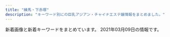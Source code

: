 ```yaml
---
title: "練馬・下赤塚"
description: "キーワード別にの巨乳アジアン・チャイナエステ嬢情報をまとめました。"
---
```


新着画像と新着キーワードをまとめています。
2021年03月09日の情報です。

<DmmAffiliateIns />
<KeywordTable
  shops={
    [
    {
        "name": "\u30ad\u30e9\u30ad\u30e9",
        "url": "http://binrou.net/",
        "station": "\u7df4\u99ac\u99c5\u897f\u53e3",
        "img_links": [
            "http://binrou.net/img/s118.jpg",
            "http://binrou.net/img/sta116.jpg",
            "http://binrou.net/img/st112.jpg",
            "http://binrou.net/i/img/sta118.jpg",
            "http://binrou.net/img/sta109.jpg",
            "http://binrou.net/img/sta115.jpg",
            "http://binrou.net/i/img/r3.jpg",
            "http://binrou.net/i/img/sta97.jpg",
            "http://binrou.net/img/st111.jpg",
            "http://binrou.net/i/img/r1.jpg",
            "http://binrou.net/i/img/sta92.jpg",
            "http://binrou.net/img/pickup20.jpg",
            "http://binrou.net/i/img/sta108.jpg",
            "http://binrou.net/img/st116.jpg",
            "http://binrou.net/img/sta111.jpg",
            "http://binrou.net/img/st115.jpg",
            "http://binrou.net/i/img/sta94.jpg",
            "http://binrou.net/i/img/r4.jpg",
            "http://binrou.net/img/mo.png",
            "http://binrou.net/i/img/sta116.jpg",
            "http://binrou.net/img/sta117.jpg",
            "http://binrou.net/img/st108.jpg",
            "http://binrou.net/img/botton.jpg",
            "http://binrou.net/img/fla.jpg",
            "http://binrou.net/img/acc.jpg",
            "http://binrou.net/i/img/sta98.jpg",
            "http://binrou.net/img/s117.jpg",
            "http://binrou.net/img/st114.jpg",
            "http://binrou.net/i/img/sta111.jpg",
            "http://binrou.net/i/img/sta109.jpg",
            "http://binrou.net/i/img/sta80.jpg",
            "http://binrou.net/img/s108.jpg",
            "http://binrou.net/img/st117.jpg",
            "http://binrou.net/img/st109.jpg",
            "http://binrou.net/i/img/sta114.jpg",
            "http://binrou.net/i/img/sta104.jpg",
            "http://binrou.net/img/st118.jpg",
            "http://binrou.net/i/img/st115.jpg",
            "http://binrou.net/i/img/st111.jpg",
            "http://binrou.net/i/img/sta105.jpg",
            "http://binrou.net/i/img/sta112.jpg",
            "http://binrou.net/i/img/sta89.jpg",
            "http://binrou.net/img/sta108.jpg",
            "http://binrou.net/img/s115.jpg",
            "http://binrou.net/img/sta112.jpg",
            "http://binrou.net/i/img/sta117.jpg",
            "http://binrou.net/i/img/sta115.jpg",
            "http://binrou.net/i/img/acc.jpg",
            "http://binrou.net/i/img/sta88.jpg",
            "http://binrou.net/img/s114.jpg",
            "http://binrou.net/img/s111.jpg",
            "http://binrou.net/i/img/r2.jpg",
            "http://binrou.net/img/s112.jpg",
            "http://binrou.net/img/sta114.jpg",
            "http://binrou.net/img/sta118.jpg",
            "http://binrou.net/img/s116.jpg",
            "http://binrou.net/i/img/sta100.jpg"
        ],
        "keywords": {
            "F": 2,
            "E": 6,
            "86": 3,
            "89": 2,
            "88": 1,
            "D": 1,
            "87": 4,
            "C": 17
        }
    },
    {
        "station": "\u3068\u304d\u308f\u53f0\u99c5\u5357\u53e3",
        "url": "http://www.hi-msg.com/dansin/",
        "img_links": [
            "http://www.hi-msg.com/dansin/images/top.jpg",
            "http://www.hi-msg.com/dansin/images/p-5-1.jpg",
            "http://www.hi-msg.com/dansin/images/s_news.jpg",
            "http://www.hi-msg.com/dansin/images/p-1.jpg",
            "http://www.hi-msg.com/dansin/images/s_face.jpg",
            "http://www.hi-msg.com/dansin/images/p-6.jpg",
            "http://www.hi-msg.com/dansin/images/p-4-1.jpg",
            "http://www.hi-msg.com/dansin/images/p-5.jpg",
            "http://www.hi-msg.com/dansin/images/p-8.jpg",
            "http://www.hi-msg.com/dansin/images/1.jpg",
            "http://www.hi-msg.com/dansin/images/top1.jpg",
            "http://www.hi-msg.com/dansin/images/s_info.jpg",
            "http://www.hi-msg.com/dansin/images/p-6-1.jpg",
            "http://www.hi-msg.com/dansin/images/s_pick.jpg",
            "http://www.hi-msg.com/dansin/images/p-4.jpg",
            "http://www.hi-msg.com/dansin/images/p-7.jpg",
            "http://www.hi-msg.com/dansin/images/p-2-1.jpg",
            "http://www.hi-msg.com/dansin/images/mobile.jpg",
            "http://www.hi-msg.com/dansin/images/end1.jpg",
            "http://www.hi-msg.com/dansin/images/nav.jpg",
            "http://www.hi-msg.com/dansin/images/p-1-1.jpg",
            "http://www.hi-msg.com/dansin/images/p-2.jpg"
        ],
        "keywords": {},
        "name": "\u6696\u5fc3"
    },
    {
        "keywords": {
            "C": 16,
            "89": 1,
            "E": 5,
            "D": 2,
            "88": 3,
            "87": 5,
            "F": 2
        },
        "url": "http://midori-massage.work/",
        "img_links": [
            "http://midori-massage.work/img/ss57.jpg",
            "http://midori-massage.work/img/fla-1.jpg",
            "http://midori-massage.work/img/ss23.jpg",
            "http://midori-massage.work/img/ss4.jpg",
            "http://midori-massage.work/img/ss39.jpg",
            "http://midori-massage.work/img/ss37.jpg",
            "http://midori-massage.work/img/ss51.jpg",
            "http://midori-massage.work/img/ss1.jpg",
            "http://midori-massage.work/img/st52.jpg",
            "http://midori-massage.work/img/ss36.jpg",
            "http://midori-massage.work/img/ss5.jpg",
            "http://midori-massage.work/img/ss46.jpg",
            "http://midori-massage.work/img/ss43.jpg",
            "http://midori-massage.work/img/ss16.jpg",
            "http://midori-massage.work/img/ss2.jpg",
            "http://midori-massage.work/img/ss7.jpg",
            "http://midori-massage.work/img/ss9.jpg",
            "http://midori-massage.work/img/ss19.jpg",
            "http://midori-massage.work/img/st56.jpg",
            "http://midori-massage.work/img/ss47.jpg",
            "http://midori-massage.work/img/ss35.jpg",
            "http://midori-massage.work/img/ss21.jpg",
            "http://midori-massage.work/img/ss14.jpg",
            "http://midori-massage.work/img/ss20.jpg",
            "http://midori-massage.work/img/ss41.jpg",
            "http://midori-massage.work/img/st056.jpg",
            "http://midori-massage.work/img/st49.jpg",
            "http://midori-massage.work/img/ss25.jpg",
            "http://midori-massage.work/img/ss26.jpg",
            "http://midori-massage.work/img/st55.jpg",
            "http://midori-massage.work/img/ss13.jpg",
            "http://midori-massage.work/img/a2.jpg",
            "http://midori-massage.work/img/st47.jpg",
            "http://midori-massage.work/img/s52.png",
            "http://midori-massage.work/img/s56.png",
            "http://midori-massage.work/img/st57.jpg",
            "http://midori-massage.work/img/ss42.jpg",
            "http://midori-massage.work/img/st50.jpg",
            "http://midori-massage.work/img/ss32.jpg",
            "http://midori-massage.work/img/s53.png",
            "http://midori-massage.work/img/ss8.jpg",
            "http://midori-massage.work/img/ss22.jpg",
            "http://midori-massage.work/img/s50.png",
            "http://midori-massage.work/img/ss12.jpg",
            "http://midori-massage.work/img/ss53.jpg",
            "http://midori-massage.work/img/s49.png",
            "http://midori-massage.work/img/ss38.jpg",
            "http://midori-massage.work/img/ss18.jpg",
            "http://midori-massage.work/img/ss55.jpg",
            "http://midori-massage.work/img/ss50.jpg",
            "http://midori-massage.work/img/ss10.jpg",
            "http://midori-massage.work/img/ss29.jpg",
            "http://midori-massage.work/img/s57.png",
            "http://midori-massage.work/img/ss3.jpg",
            "http://midori-massage.work/img/a3.jpg",
            "http://midori-massage.work/img/st54.jpg",
            "http://midori-massage.work/img/ss31.jpg",
            "http://midori-massage.work/img/fla-2.jpg",
            "http://midori-massage.work/img/a1.jpg",
            "http://midori-massage.work/img/ss44.jpg",
            "http://midori-massage.work/img/ss49.jpg",
            "http://midori-massage.work/img/ss17.jpg",
            "http://midori-massage.work/img/ss15.jpg",
            "http://midori-massage.work/img/s54.png",
            "http://midori-massage.work/img/botton.jpg",
            "http://midori-massage.work/img/ss24.jpg",
            "http://midori-massage.work/img/ss28.jpg",
            "http://midori-massage.work/img/ss52.jpg",
            "http://midori-massage.work/img/mo.png",
            "http://midori-massage.work/img/ss45.jpg",
            "http://midori-massage.work/img/ss6.jpg",
            "http://midori-massage.work/img/ss48.jpg",
            "http://midori-massage.work/img/ss30.jpg",
            "http://midori-massage.work/img/ss34.jpg",
            "http://midori-massage.work/img/ss54.jpg",
            "http://midori-massage.work/img/ss33.jpg",
            "http://midori-massage.work/img/ss40.jpg",
            "http://midori-massage.work/img/s47.png",
            "http://midori-massage.work/img/ss56.jpg",
            "http://midori-massage.work/img/s55.png",
            "http://midori-massage.work/img/st53.jpg"
        ],
        "station": "\u8981\u753a\u99c55\u756a\u51fa\u53e3",
        "name": "\u7dd1"
    },
    {
        "station": "\u5927\u6cc9\u5b66\u5712\u99c5",
        "url": "http://lachesis.este88.com/",
        "name": "\u30e9\u30b1\u30b7\u30b9\u5927\u6cc9\u5b66\u5712",
        "img_links": [
            "http://lachesis.este88.com/gals/tumugi2.jpg",
            "http://lachesis.este88.com/gals/aoi1.jpg",
            "http://lachesis.este88.com/gals/miku1.jpg",
            "https://lachesis.este88.com/gals/rinnka1.jpg",
            "http://lachesis.este88.com/gals/sayaka2.jpg",
            "https://lachesis.este88.com/gals/mao1.jpg",
            "https://lachesis.este88.com/gals/minami1.jpg",
            "http://lachesis.este88.com/gals/minami2.jpg",
            "http://lachesis.este88.com/gals/rinnka4.jpg",
            "http://lachesis.este88.com/gals/mao1.jpg",
            "http://lachesis.este88.com/gals/narumi1.jpg",
            "http://lachesis.este88.com/gals/narumi2.jpg",
            "https://lachesis.este88.com/images/bg_header.jpg",
            "http://lachesis.este88.com/gals/aoi2.jpg",
            "http://lachesis.este88.com/images/info5.jpg",
            "http://lachesis.este88.com/gals/rinnka1.jpg",
            "https://lachesis.este88.com/gals/sayaka1.jpg",
            "http://lachesis.este88.com/gals/sayaka1.jpg",
            "https://lachesis.este88.com/gals/aoi1.jpg",
            "https://lachesis.este88.com/images/sysh3bar.png",
            "http://lachesis.este88.com/gals/itika1.jpg",
            "http://lachesis.este88.com/gals/minami1.jpg",
            "http://lachesis.este88.com/gals/itika2.jpg",
            "http://momipara.jp/img/link/momi234.jpg",
            "http://lachesis.este88.com/gals/mao2.jpg",
            "http://lachesis.este88.com/images/sysh3bar.png",
            "https://lachesis.este88.com/gals/itika1.jpg",
            "https://lachesis.este88.com/gals/tumugi1.jpg",
            "https://lachesis.este88.com/gals/miku1.jpg",
            "http://lachesis.este88.com/gals/itika3.jpg",
            "http://lachesis.este88.com/gals/miku3.jpg",
            "https://lachesis.este88.com/images/bg_header3.jpg",
            "http://lachesis.este88.com/gals/maria1.jpg",
            "http://lachesis.este88.com/images/bg_header3.jpg",
            "http://lachesis.este88.com/gals/tumugi3.jpg",
            "http://lachesis.este88.com/gals/miku2.jpg",
            "http://lachesis.este88.com/gals/narumi4.jpg",
            "http://lachesis.este88.com/gals/sayaka3.jpg",
            "http://lachesis.este88.com/images/line.jpg",
            "https://lachesis.este88.com/gals/narumi1.jpg",
            "https://lachesis.este88.com/images/line.jpg",
            "http://lachesis.este88.com/gals/rinnka3.jpg",
            "http://lachesis.este88.com/gals/aoi3.jpg",
            "http://lachesis.este88.com/gals/miho2.jpg",
            "http://lachesis.este88.com/gals/miho3.jpg",
            "https://lachesis.este88.com/images/info5.jpg",
            "https://lachesis.este88.com/gals/miho1.jpg",
            "http://lachesis.este88.com/images/bg_header.jpg",
            "http://lachesis.este88.com/gals/tumugi1.jpg",
            "http://lachesis.este88.com/gals/narumi3.jpg",
            "https://lachesis.este88.com/gals/maria1.jpg",
            "http://lachesis.este88.com/gals/rinnka2.jpg",
            "http://lachesis.este88.com/gals/miho1.jpg"
        ],
        "keywords": {
            "95": 1,
            "84": 1,
            "83": 2,
            "87": 1,
            "80": 1,
            "C": 4,
            "G": 1,
            "D": 3,
            "93": 1,
            "88": 1,
            "F": 3,
            "91": 2,
            "86": 1
        }
    },
    {
        "name": "\u7652\u3057\u306e\u90e8\u5c4b",
        "url": "http://www.seoul.esjp.info/",
        "station": "\u7df4\u99ac\u99c5\u897f\u53e3",
        "keywords": {
            "86": 3,
            "D": 4,
            "87": 1
        },
        "img_links": [
            "http://www.seoul.esjp.info/img/nav-001.png",
            "http://www.seoul.esjp.info/img/nav-005.png",
            "http://www.seoul.esjp.info/img/change-006.png",
            "http://www.seoul.esjp.info/img/nav-004.png",
            "http://www.seoul.esjp.info/img/nav-006.png",
            "http://www.seoul.esjp.info/files/007.jpg",
            "http://www.seoul.esjp.info/img/change-002.png",
            "http://www.seoul.esjp.info/files/003.jpg",
            "http://www.seoul.esjp.info/files/005.jpg",
            "http://www.seoul.esjp.info/files/011.jpg",
            "http://www.seoul.esjp.info/img/nav-002.png",
            "http://www.seoul.esjp.info/files/006.jpg",
            "http://www.seoul.esjp.info/files/008.jpg",
            "http://www.seoul.esjp.info/files/010.jpg",
            "http://www.seoul.esjp.info/files/015.jpg",
            "http://www.seoul.esjp.info/img/main-top03.png",
            "http://www.seoul.esjp.info/img/main-top01.png",
            "http://www.seoul.esjp.info/img/change-004.png",
            "http://www.seoul.esjp.info/img/nav-003.png",
            "http://www.seoul.esjp.info/files/013.jpg",
            "http://www.seoul.esjp.info/img/head.png",
            "http://www.seoul.esjp.info/files/012.jpg",
            "http://www.seoul.esjp.info/img/foot.png",
            "http://www.seoul.esjp.info/img/change-005.png",
            "http://www.seoul.esjp.info/files/004.jpg",
            "http://www.seoul.esjp.info/files/001.jpg",
            "http://www.seoul.esjp.info/img/recuit.png",
            "http://www.seoul.esjp.info/img/change-001.png",
            "http://www.seoul.esjp.info/img/change-003.png"
        ]
    },
    {
        "name": "AROMA PLAZA \u30a2\u30ed\u30de\u30d7\u30e9\u30b6",
        "img_links": [],
        "url": "http://aroma-p.info/",
        "station": "\u77f3\u795e\u4e95\u516c\u5712\u99c5\u5357\u53e3",
        "keywords": {}
    },
    {
        "url": "http://www.es-kou.link/",
        "name": "\u7d05\u6708",
        "img_links": [
            "http://www.es-kou.link/images/int1.png",
            "http://www.es-kou.link/images/head.jpg",
            "http://www.es-kou.link/images/interior_t.jpg",
            "http://www.es-kou.link/images/info.png",
            "http://www.es-kou.link/images/staff_t.jpg",
            "http://www.es-kou.link/images/news.jpg",
            "http://www.es-kou.link/img/mimi1.jpg",
            "http://www.es-kou.link/img/satomi1.jpg",
            "http://www.es-kou.link/images/sys2.jpg",
            "http://www.es-kou.link/images/mobile.jpg",
            "http://www.es-kou.link/images/b1.jpg",
            "http://www.es-kou.link/images/s1.png",
            "http://www.es-kou.link/images/sys3.png",
            "http://www.es-kou.link/images/3.jpg",
            "http://www.es-kou.link/images/sys1.jpg",
            "http://www.es-kou.link/images/int2.png",
            "http://www.es-kou.link/images/b2.jpg",
            "http://www.es-kou.link/images/1.jpg",
            "http://www.es-kou.link/images/2.jpg",
            "http://www.es-kou.link/img/nana1.jpg"
        ],
        "keywords": {},
        "station": "\u4e0b\u8d64\u585a\u99c5\u5317\u53e3"
    },
    {
        "name": "ROSE",
        "url": "http://www.nerima-rose.com/",
        "station": "\u7df4\u99ac\u99c5\u5357\u53e3",
        "keywords": {
            "C": 8
        },
        "img_links": [
            "http://www.nerima-rose.com/images/staff/17/2/kina.jpg",
            "http://www.nerima-rose.com/images/images/sys2018_06.jpg",
            "http://www.nerima-rose.com/images/aroma/r2.jpg",
            "http://www.nerima-rose.com/images/nav/nav-acc.jpg",
            "http://www.nerima-rose.com/images/staff/16/misaki2.jpg",
            "http://www.nerima-rose.com/images/nav/nav-rec.jpg",
            "http://www.nerima-rose.com/images/rosa-sys_09a.jpg",
            "http://www.nerima-rose.com/images/staff/16/kaori2.jpg",
            "http://www.nerima-rose.com/images/index-rosa_09.jpg",
            "http://www.nerima-rose.com/images/shop/h1.jpg",
            "http://www.nerima-rose.com/images/shop/4/s1.jpg",
            "http://www.nerima-rose.com/cgi-bin/topics/img/16-1.jpg",
            "http://www.nerima-rose.com/images/index-rosa_02.jpg",
            "http://www.nerima-rose.com/images/aroma/r3.jpg",
            "http://www.nerima-rose.com/images/shop/11.jpg",
            "http://www.nerima-rose.com/images/images/sys2018_03.jpg",
            "http://www.nerima-rose.com/images/staff/17/2/ena.jpg",
            "http://www.nerima-rose.com/images/aroma/r1.jpg",
            "http://www.nerima-rose.com/images/staff/17/2/nana.png",
            "http://www.nerima-rose.com/images/sys3.jpg",
            "http://www.nerima-rose.com/images/staff/16/aya2.jpg",
            "http://www.nerima-rose.com/images/staff/17/riri.jpg",
            "http://www.nerima-rose.com/images/shop/3/sh1.jpg",
            "http://www.nerima-rose.com/images/rosa-pindao_09.jpg",
            "http://www.nerima-rose.com/images/rosa-pindao_07.jpg",
            "http://www.nerima-rose.com/images/rosa-sys_04.jpg",
            "http://www.nerima-rose.com/images/index-rosa_04.jpg"
        ]
    },
    {
        "img_links": [
            "http://www.kawaii.mensest.com/images/mainImg_sub.jpg",
            "http://www.kawaii.mensest.com/images/btn2.png",
            "http://www.kawaii.mensest.com/common/images/photo03.jpg",
            "http://www.kawaii.mensest.com/images/end-info.png",
            "http://www.kawaii.mensest.com/common/images/photo02.jpg",
            "http://www.kawaii.mensest.com/images/icon_concept.png",
            "http://www.kawaii.mensest.com/images/icon_staff.png",
            "http://www.kawaii.mensest.com/files/012.jpg",
            "http://www.kawaii.mensest.com/files/011.jpg",
            "http://www.kawaii.mensest.com/images/icon_info.png",
            "http://www.kawaii.mensest.com/images/icon_top.png",
            "http://www.kawaii.mensest.com/images/icon_tel.png",
            "http://www.kawaii.mensest.com/files/010.jpg",
            "http://www.kawaii.mensest.com/files/009.jpg",
            "http://www.kawaii.mensest.com/common/images/photo01.jpg"
        ],
        "station": "\u7df4\u99ac\u99c5\u4e2d\u592e\u53e3",
        "url": "http://www.kawaii.mensest.com/",
        "keywords": {
            "87": 4,
            "D": 4
        },
        "name": "Kawaii\u604b\u4eba"
    },
    {
        "img_links": [
            "http://www.akai-hana.esjp.info/img/slider/1.jpg",
            "http://www.akai-hana.esjp.info/img/info/r6.jpg",
            "http://www.akai-hana.esjp.info/files/006.jpg",
            "http://www.akai-hana.esjp.info/files/003.jpg",
            "http://www.akai-hana.esjp.info/files/002.jpg",
            "http://www.akai-hana.esjp.info/img/ttl_news.png",
            "http://www.akai-hana.esjp.info/img/pixta_5458114_M.jpg",
            "http://www.akai-hana.esjp.info/img/info/r9.jpg",
            "http://www.akai-hana.esjp.info/files/005.jpg",
            "http://www.akai-hana.esjp.info/img/ttl_info.png",
            "http://www.akai-hana.esjp.info/files/001.jpg",
            "http://www.akai-hana.esjp.info/img/info.jpg",
            "http://www.akai-hana.esjp.info/img/slider/2.jpg",
            "http://www.akai-hana.esjp.info/img/imasia_7981159_M.jpg",
            "http://www.akai-hana.esjp.info/img/info/r3.jpg",
            "http://www.akai-hana.esjp.info/img/btn_blog.jpg",
            "http://www.akai-hana.esjp.info/img/pixta_5216568_M.jpg",
            "http://www.akai-hana.esjp.info/img/info/r1.jpg",
            "http://www.akai-hana.esjp.info/img/pickup.jpg",
            "http://www.akai-hana.esjp.info/img/info/r5.jpg",
            "http://www.akai-hana.esjp.info/img/info/r2.jpg",
            "http://www.akai-hana.esjp.info/img/info/r4.jpg",
            "http://www.akai-hana.esjp.info/img/goback.jpg",
            "http://www.akai-hana.esjp.info/img/btn_side_mobile.jpg",
            "http://www.akai-hana.esjp.info/img/info/r8.jpg",
            "http://www.akai-hana.esjp.info/img/tel.png",
            "http://www.akai-hana.esjp.info/files/007.jpg",
            "http://www.akai-hana.esjp.info/img/info/r7.jpg",
            "http://www.akai-hana.esjp.info/files/004.jpg"
        ],
        "station": "\u6210\u5897\u99c54\u756a\u51fa\u53e3",
        "keywords": {
            "D": 10,
            "C": 19,
            "87": 6,
            "82": 2,
            "85": 2,
            "88": 4
        },
        "name": "\u8d64\u3044\u82b1",
        "url": "http://www.akai-hana.esjp.info/"
    },
    {
        "url": "http://www.es-yas.click/",
        "img_links": [
            "http://www.es-yas.click/images/interior_t.jpg",
            "http://www.es-yas.click/images/1.jpg",
            "http://www.es-yas.click/images/newface.png",
            "http://www.es-yas.click/img/magi1.jpg",
            "http://www.es-yas.click/images/mobile.jpg",
            "http://www.es-yas.click/images/news.jpg",
            "http://www.es-yas.click/images/tel.jpg",
            "http://www.es-yas.click/images/int1.png",
            "http://www.es-yas.click/images/head.jpg",
            "http://www.es-yas.click/images/sys1.png",
            "http://www.es-yas.click/images/2.jpg",
            "http://www.es-yas.click/images/sys2.png",
            "http://www.es-yas.click/images/ac1.png",
            "http://www.es-yas.click/img/sayuri1.jpg",
            "http://www.es-yas.click/images/3.jpg",
            "http://www.es-yas.click/images/int2.png",
            "http://www.es-yas.click/images/s1.png",
            "http://www.es-yas.click/images/info.png",
            "http://www.es-yas.click/images/sirase.jpg",
            "http://www.es-yas.click/img/riri1.jpg",
            "http://www.es-yas.click/images/staff_t.jpg"
        ],
        "station": "\u4e2d\u6751\u6a4b\u99c5\u5357\u53e3",
        "keywords": {},
        "name": "\u30b9\u30a6\u30a3\u30fc\u30c8"
    },
    {
        "img_links": [
            "http://koukoku.xyz/garden/css/tel.png",
            "http://koukoku.xyz/garden/css/nav/nav02.png",
            "http://koukoku.xyz/garden/css/nav/nav05.png",
            "http://koukoku.xyz/garden/css/right.jpg",
            "http://koukoku.xyz/garden/css/staff/staff002.jpg",
            "http://koukoku.xyz/garden/css/staff/staff003.jpg",
            "http://koukoku.xyz/garden/css/staff/staff05.jpg",
            "http://koukoku.xyz/garden/css/nav/nav03.png",
            "http://koukoku.xyz/garden/css/staff/staff05-b.jpg",
            "http://koukoku.xyz/garden/css/staff0002.jpg",
            "http://koukoku.xyz/garden/css/staff/staff004.jpg",
            "http://koukoku.xyz/garden/css/nav/nav04.png",
            "http://koukoku.xyz/garden/css/nav/nav06.png",
            "http://koukoku.xyz/garden/css/staff001.jpg",
            "http://koukoku.xyz/garden/css/top04.jpg",
            "http://koukoku.xyz/garden/css/staff06.jpg",
            "http://koukoku.xyz/garden/css/staff/staff001.jpg",
            "http://koukoku.xyz/garden/css/left.jpg",
            "http://koukoku.xyz/garden/css/staff/staff06.jpg",
            "http://koukoku.xyz/garden/css/nav/nav01.png",
            "http://koukoku.xyz/garden/css/top01.jpg",
            "http://koukoku.xyz/garden/css/staff05.jpg"
        ],
        "url": "http://koukoku.xyz/garden/",
        "name": "\u591c\u306e\u30ac\u30fc\u30c7\u30f3",
        "station": "\u7df4\u99ac\u99c5",
        "keywords": {
            "F": 1,
            "C": 1,
            "D": 3,
            "89": 2,
            "87": 1,
            "92": 2,
            "E": 1,
            "85": 1
        }
    },
    {
        "keywords": {
            "C": 7
        },
        "img_links": [
            "http://himawari.est-u.com/images/therpist.jpg",
            "http://himawari.est-u.com/images/down.jpg",
            "http://himawari.est-u.com/staff/izumi.jpg",
            "http://himawari.est-u.com/images/index_04.jpg",
            "http://himawari.est-u.com/images/index_02.jpg",
            "http://himawari.est-u.com/images/a1.jpg",
            "http://himawari.est-u.com/images/index_08.jpg",
            "http://himawari.est-u.com/images/a2.jpg",
            "http://himawari.est-u.com/staff/eri.jpg",
            "http://himawari.est-u.com/staff/miyuki.jpg",
            "http://himawari.est-u.com/staff/yuki.jpg",
            "http://himawari.est-u.com/staff/asuka.jpg",
            "http://himawari.est-u.com/staff/umi.jpg",
            "http://himawari.est-u.com/staff/sakura.jpg",
            "http://himawari.est-u.com/staff/nami.jpg",
            "http://himawari.est-u.com/images/index2_08.jpg",
            "http://himawari.est-u.com/images/index_10.jpg"
        ],
        "name": "\u3072\u307e\u308f\u308a",
        "station": "\u7df4\u99ac\u99c5\u5357\u53e3",
        "url": "http://himawari.est-u.com/"
    },
    {
        "img_links": [
            "http://mannmaru.xyz/uploads/201028/1-20102Q24S0942.jpg",
            "http://mannmaru.xyz/uploads/210222/1-210222095423251.jpg",
            "http://mannmaru.xyz/uploads/201020/1-2010200T649248.jpg",
            "http://mannmaru.xyz/uploads/201106/1-201106163420503.jpg",
            "http://mannmaru.xyz/style/images/top.png",
            "http://mannmaru.xyz/uploads/201112/1-2011120U259211.jpg",
            "http://mannmaru.xyz/uploads/210105/1-210105124S0643.jpg",
            "http://mannmaru.xyz/uploads/210118/1-21011P9140L03.jpg",
            "http://mannmaru.xyz/uploads/201130/1-20113009352G24.jpg",
            "http://mannmaru.xyz/uploads/201010/1-2010101A4532c.jpg",
            "http://mannmaru.xyz/style/images/staff_line.png",
            "http://mannmaru.xyz/uploads/201028/1-20102Q24R2Y7.jpg",
            "http://mannmaru.xyz/uploads/210201/1-21020110453K96.jpg",
            "http://mannmaru.xyz/style/images/girl-z1.jpg",
            "http://mannmaru.xyz/uploads/201020/1-2010200TF4347.jpg",
            "http://mannmaru.xyz/uploads/210118/1-21011P913545J.jpg",
            "http://mannmaru.xyz/uploads/210201/1-210201104555H2.jpg",
            "http://mannmaru.xyz/uploads/210201/1-21020110402L62.jpg",
            "http://mannmaru.xyz/uploads/201026/1-201026095440P8.jpg",
            "http://mannmaru.xyz/uploads/210201/1-210201104603c3.jpg",
            "http://mannmaru.xyz/uploads/210105/1-210105124QM16.jpg",
            "http://mannmaru.xyz/uploads/201214/1-201214140544N0.jpg",
            "http://mannmaru.xyz/uploads/210105/1-210105124T2148.jpg",
            "http://mannmaru.xyz/style/images/room3.jpg",
            "http://mannmaru.xyz/uploads/210301/1-2103010Z550512.jpg",
            "http://mannmaru.xyz/uploads/210305/1-21030515102c51.jpg",
            "http://mannmaru.xyz/style/images/room4.jpg",
            "http://mannmaru.xyz/uploads/210201/1-210201103ZbG.jpg",
            "http://mannmaru.xyz/uploads/201106/1-2011061633492c.jpg",
            "http://mannmaru.xyz/style/images/girl-z2.jpg",
            "http://mannmaru.xyz/uploads/201020/1-2010200TG3423.jpg",
            "http://mannmaru.xyz/style/images/dt.jpg",
            "http://mannmaru.xyz/style/images/mobile.jpg",
            "http://mannmaru.xyz/uploads/210305/1-210305151041V7.jpg",
            "http://mannmaru.xyz/uploads/201214/1-2012141405532C.jpg",
            "http://mannmaru.xyz/uploads/210305/1-2103051510534G.jpg",
            "http://mannmaru.xyz/uploads/201106/1-201106163411121.jpg",
            "http://mannmaru.xyz/uploads/200912/1-200912152551K9.jpg",
            "http://mannmaru.xyz/uploads/210222/1-2102220954134V.jpg",
            "http://mannmaru.xyz/uploads/210201/1-2102011039521I.jpg",
            "http://mannmaru.xyz/uploads/210301/1-2103010Z614408.jpg",
            "http://mannmaru.xyz/uploads/201130/1-20113009354V96.jpg",
            "http://mannmaru.xyz/uploads/201112/1-2011120U33N31.jpg",
            "http://mannmaru.xyz/uploads/201028/1-20102Q24PXb.jpg",
            "http://mannmaru.xyz/uploads/201214/1-201214140532633.jpg",
            "http://mannmaru.xyz/style/images/room1.jpg",
            "http://mannmaru.xyz/uploads/201112/1-2011120U32Q21.jpg",
            "http://mannmaru.xyz/uploads/210222/1-210222095309317.jpg",
            "http://mannmaru.xyz/uploads/201212/1-201212152243942.jpg",
            "http://mannmaru.xyz/style/images/end.jpg",
            "http://mannmaru.xyz/uploads/210222/1-21022209535E28.jpg",
            "http://mannmaru.xyz/uploads/210118/1-21011P91210456.jpg",
            "http://mannmaru.xyz/uploads/210222/1-210222095259219.jpg",
            "http://mannmaru.xyz/plus/images/room5.jpg",
            "http://mannmaru.xyz/style/images/bj3.png",
            "http://mannmaru.xyz/uploads/201226/1-20122616061Aa.jpg",
            "http://mannmaru.xyz/style/images/room2.jpg",
            "http://mannmaru.xyz/uploads/201130/1-20113009355I62.jpg",
            "http://mannmaru.xyz/uploads/210115/1-2101151H414522.jpg",
            "http://mannmaru.xyz/uploads/210222/1-21022209531W45.jpg",
            "http://mannmaru.xyz/uploads/210301/1-2103010Z62C22.jpg"
        ],
        "station": "\u6210\u5897\u99c5\u5317\u53e3",
        "keywords": {
            "86": 17,
            "88": 1,
            "C": 26,
            "89": 1,
            "94": 1,
            "G": 1,
            "D": 17,
            "E": 2
        },
        "url": "http://mannmaru.xyz/",
        "name": "\u5348\u5f8c\u306e\u591c"
    },
    {
        "name": "\u61a9",
        "img_links": [
            "http://c-ikoi.work/img/misaki1.jpg",
            "http://c-ikoi.work/images/1.jpg",
            "http://c-ikoi.work/images/head.jpg",
            "http://c-ikoi.work/images/tel.jpg",
            "http://c-ikoi.work/img/yuna1.jpg",
            "http://c-ikoi.work/img/momo1.jpg",
            "http://c-ikoi.work/images/sys3.png",
            "http://c-ikoi.work/images/staff_t.jpg",
            "http://c-ikoi.work/images/mobile.jpg",
            "http://c-ikoi.work/images/news.jpg",
            "http://c-ikoi.work/images/sys1.jpg",
            "http://c-ikoi.work/images/rec1.png",
            "http://c-ikoi.work/images/interior_t.jpg",
            "http://c-ikoi.work/images/concept.jpg",
            "http://c-ikoi.work/img/riri1.jpg",
            "http://c-ikoi.work/images/4.jpg",
            "http://c-ikoi.work/images/int3.png",
            "http://c-ikoi.work/images/sys2.jpg",
            "http://c-ikoi.work/images/2.jpg",
            "http://c-ikoi.work/images/int2.png",
            "http://c-ikoi.work/images/3.jpg",
            "http://c-ikoi.work/images/int1.png",
            "http://c-ikoi.work/images/rec2.png",
            "http://c-ikoi.work/images/line.png"
        ],
        "station": "\u5927\u5c71\u99c5\u5357\u53e3",
        "keywords": {},
        "url": "http://c-ikoi.work/"
    },
    {
        "img_links": [
            "http://www.relaxes.info/up/uploads/20201028211704mm.jpg",
            "http://www.relaxes.info/images/rec.png",
            "http://www.relaxes.info/images/s1.png",
            "http://www.relaxes.info/images/t1.png",
            "http://www.relaxes.info/images/price.jpg",
            "http://www.relaxes.info/images/ttl_price.png",
            "http://www.relaxes.info/images/header_bg.png",
            "http://www.relaxes.info/images/ttl_qj.png",
            "http://www.relaxes.info/images/info.jpg",
            "http://www.relaxes.info/up/uploads/2017071800271212.jpg",
            "http://www.relaxes.info/up/uploads/20180315212810me.jpg",
            "http://www.relaxes.info/images/ttl_staff.png",
            "http://www.relaxes.info/images/t2.png"
        ],
        "keywords": {},
        "url": "http://www.relaxes.info/",
        "station": "\u4e0a\u677f\u6a4b\u99c5\u5317\u53e3",
        "name": "\u8776"
    },
    {
        "url": "http://tenpo2.iest.info/",
        "station": "\u4e0a\u677f\u6a4b\u99c5\u5317\u53e3",
        "keywords": {},
        "img_links": [],
        "name": "\u6e29"
    },
    {
        "url": "http://c-sakura.work/",
        "name": "\u9577\u4e45*\u3061\u3087\u3046\u304d\u3085\u3046",
        "station": "\u4e0b\u8d64\u585a\u99c5\u5317\u53e3",
        "img_links": [
            "http://c-sakura.work/images/3.jpg",
            "http://c-sakura.work/images/mobile.jpg",
            "http://c-sakura.work/images/tel.jpg",
            "http://c-sakura.work/images/1.jpg",
            "http://c-sakura.work/images/sisu.png",
            "http://c-sakura.work/images/head.jpg",
            "http://c-sakura.work/images/interior_t.jpg",
            "http://c-sakura.work/img/yuri1.jpg",
            "http://c-sakura.work/images/2.jpg",
            "http://c-sakura.work/img/ami1.jpg",
            "http://c-sakura.work/img/yuyu1.jpg",
            "http://c-sakura.work/images/news.png",
            "http://c-sakura.work/images/int1.png",
            "http://c-sakura.work/images/int2.png",
            "http://c-sakura.work/images/info.png",
            "http://c-sakura.work/images/sys1.png",
            "http://c-sakura.work/images/staff_t.jpg"
        ],
        "keywords": {}
    },
    {
        "url": "http://nymphe-est.biz/",
        "keywords": {
            "E": 1,
            "D": 2
        },
        "station": "\u6771\u6b66\u7df4\u99ac\u99c5\u5317\u53e3",
        "img_links": [
            "http://nymphe-est.biz/images/no.png",
            "http://nymphe-est.biz/images/accl.jpg",
            "http://nymphe-est.biz/images/top.png",
            "http://nymphe-est.biz/images/tit2.jpg",
            "http://nymphe-est.biz/images/m3.png",
            "http://nymphe-est.biz/images/m2.png",
            "http://nymphe-est.biz/images/spt.png",
            "http://nymphe-est.biz/images/bur.jpg",
            "http://nymphe-est.biz/images/cg03.jpg",
            "http://nymphe-est.biz/images/m1.png",
            "http://nymphe-est.biz/images/m6.png",
            "http://nymphe-est.biz/images/cg02.jpg",
            "http://nymphe-est.biz/images/m5.png",
            "http://nymphe-est.biz/images/fla.jpg",
            "http://nymphe-est.biz/images/cg01.jpg",
            "http://nymphe-est.biz/images/tit5.jpg",
            "http://nymphe-est.biz/images/bul.jpg",
            "http://nymphe-est.biz/images/tm.jpg",
            "http://nymphe-est.biz/images/stal.jpg",
            "http://nymphe-est.biz/images/tit4.jpg",
            "http://nymphe-est.biz/images/tit3.jpg",
            "http://nymphe-est.biz/images/m4.png",
            "http://nymphe-est.biz/images/stat.jpg",
            "http://nymphe-est.biz/images/tit6.jpg"
        ],
        "name": "\u59eb\u306e\u3086\u3073\u3055\u304d"
    },
    {
        "img_links": [
            "http://www.hanaest.net/images/header_bg.png",
            "http://www.hanaest.net/images/ttl_qj.png",
            "http://www.hanaest.net/up/uploads/20170621202142mimi.jpg",
            "http://www.hanaest.net/images/s2.jpg",
            "http://www.hanaest.net/images/r2.jpg",
            "http://www.hanaest.net/up/uploads/20171017081729nana.jpg",
            "http://www.hanaest.net/images/r1.jpg",
            "http://www.hanaest.net/up/uploads/20161009222712tomo.jpg",
            "http://www.hanaest.net/up/uploads/20171005214644212.jpg",
            "http://www.hanaest.net/images/ttl_price.png",
            "http://www.hanaest.net/up/uploads/20161128220158nao.jpg",
            "http://www.hanaest.net/images/ttl_staff.png",
            "http://www.hanaest.net/images/news.png",
            "http://www.hanaest.net/images/qj.png"
        ],
        "url": "http://www.hanaest.net/",
        "name": "\u83ef\uff5e\u306f\u306a\uff5e",
        "keywords": {},
        "station": "\u4e0b\u8d64\u585a\u99c5\u5317\u53e3"
    },
    {
        "url": "https://salasa.tokyo/",
        "station": "\u7df4\u99ac\u99c5\u897f\u53e3",
        "name": "\u3064\u307c\u307f",
        "keywords": {},
        "img_links": []
    },
    {
        "station": "\u7df4\u99ac\u99c5\u897f\u53e3",
        "keywords": {},
        "url": "http://sh-dafei.work/",
        "img_links": [
            "http://sh-dafei.work/uploads/180227/1-1P22G40S5448.jpg",
            "http://sh-dafei.work/uploads/171031/1-1G0311G344914.jpg",
            "http://sh-dafei.work/uploads/171031/1-1G0311G531445.jpg",
            "http://sh-dafei.work/uploads/190329/1-1Z329151011c7.jpg",
            "http://sh-dafei.work/uploads/181207/1-1Q20G40K63R.jpg",
            "http://sh-dafei.work/uploads/181206/1-1Q2061253211D.jpg",
            "http://sh-dafei.work/uploads/171031/1-1G0311G505933.jpg",
            "http://sh-dafei.work/templets/default/pc/picture/face.png",
            "http://sh-dafei.work/uploads/200117/1-20011G614144B.jpg",
            "http://sh-dafei.work/uploads/181206/1-1Q2061249563O.jpg",
            "http://sh-dafei.work/uploads/allimg/180612/1-1P612160305350.jpg",
            "http://sh-dafei.work/templets/default/pc/picture/staffs.png",
            "http://sh-dafei.work/uploads/181207/1-1Q20G35320X0.png",
            "http://sh-dafei.work/uploads/190130/1-1Z130162635508.jpg",
            "http://sh-dafei.work/uploads/210219/1-210219105500300.jpg",
            "http://sh-dafei.work/uploads/190301/1-1Z30116320A41.jpg",
            "http://sh-dafei.work/templets/default/pc/picture/s_staff.png",
            "http://sh-dafei.work/uploads/190809/1-1ZP9125I01S.jpg",
            "http://sh-dafei.work/uploads/190924/1-1Z924151334121.jpg",
            "http://sh-dafei.work/uploads/201002/1-201002144Z11V.jpg",
            "http://sh-dafei.work/uploads/181206/1-1Q2061250494E.jpg",
            "http://sh-dafei.work/uploads/180612/1-1P6121601061c.jpg",
            "http://sh-dafei.work/uploads/201113/1-20111314213cQ.jpg",
            "http://sh-dafei.work/templets/default/pc/picture/s_news.png",
            "http://sh-dafei.work/uploads/181214/1-1Q214154222511.jpg",
            "http://sh-dafei.work/uploads/200612/1-200612154534W8.jpg",
            "http://sh-dafei.work/templets/default/pc/picture/s_pick.png",
            "http://sh-dafei.work/uploads/181206/1-1Q206125154224.jpg",
            "http://sh-dafei.work/uploads/191115/1-191115132040J2.jpg",
            "http://sh-dafei.work/uploads/180612/1-1P612160029349.jpg",
            "http://sh-dafei.work/templets/default/pc/picture/end1.jpg",
            "http://sh-dafei.work/uploads/171031/1-1G0311G4095M.jpg",
            "http://sh-dafei.work/uploads/171031/1-1G0311G556445.jpg"
        ],
        "name": "\u5927\u5983"
    },
    {
        "img_links": [
            "http://www.e-rakuraku.info/images/nei_03.jpg",
            "http://www.e-rakuraku.info/images/top.jpg",
            "http://www.e-rakuraku.info/images/s2.png",
            "http://www.e-rakuraku.info/images/g5.jpg",
            "http://www.e-rakuraku.info/images/g1.jpg",
            "http://www.e-rakuraku.info/images/s1.png",
            "http://www.e-rakuraku.info/images/sr.png",
            "http://www.e-rakuraku.info/images/tite-staff.png",
            "http://www.e-rakuraku.info/images/g2.jpg",
            "http://www.e-rakuraku.info/images/g0.jpg",
            "http://www.e-rakuraku.info/images/mobile.png",
            "http://www.e-rakuraku.info/images/tite-gallery.png",
            "http://www.e-rakuraku.info/images/newt.png",
            "http://www.e-rakuraku.info/images/huiyuan.png",
            "http://www.e-rakuraku.info/images/tel.png",
            "http://www.e-rakuraku.info/images/g3.jpg",
            "http://www.e-rakuraku.info/images/g4.jpg",
            "http://www.e-rakuraku.info/images/newfacet.png"
        ],
        "url": "http://www.e-rakuraku.info/",
        "keywords": {
            "C": 13
        },
        "name": "\u697d\u697d",
        "station": "\u4e2d\u6751\u6a4b\u99c5"
    },
    {
        "keywords": {},
        "name": "\u3046\u3089\u3089",
        "url": "http://es-nerima.biz/",
        "station": "\u7df4\u99ac\u99c5\u5317\u53e3",
        "img_links": [
            "http://es-nerima.biz/wp-content/uploads/2016/10/g1-250x330.jpg",
            "http://es-nerima.biz/wp-content/themes/template-salon2/images/pickup-ttl.png",
            "http://es-nerima.biz/wp-content/uploads/2016/10/g3-250x330.jpg",
            "http://es-nerima.biz/wp-content/uploads/2016/10/mika.jpg",
            "http://cdn.dino-es.com/images/logo/88x31DinoEs.png",
            "http://es-nerima.biz/wp-content/uploads/2016/10/gallery2.jpg",
            "http://es-nerima.biz/wp-content/themes/template-salon2/images/gallery3.jpg",
            "http://es-nerima.biz/wp-content/uploads/2016/10/gallery8-600x600.jpg",
            "http://es-nerima.biz/wp-content/themes/template-salon2/images/magazine.jpg",
            "http://es-nerima.biz/wp-content/uploads/2016/10/camp-bnr.jpg",
            "http://es-nerima.biz/wp-content/themes/template-salon2/images/gallery4.jpg",
            "http://es-nerima.biz/wp-content/themes/template-salon2/images/gallery-ttl.png",
            "http://es-nerima.biz/wp-content/uploads/2016/10/eri-250x330.jpg",
            "http://es-nerima.biz/wp-content/themes/template-salon2/images/gallery2.jpg",
            "http://es-nerima.biz/wp-content/uploads/2016/10/gallery5.jpg",
            "http://es-nerima.biz/wp-content/uploads/2016/10/mika-250x330.jpg",
            "http://es-nerima.biz/wp-content/uploads/2016/10/g6-250x330.jpg",
            "http://es-nerima.biz/wp-content/uploads/2016/10/gallery3.jpg",
            "http://es-nerima.biz/wp-content/themes/template-salon2/images/news-ttl.png",
            "http://es-nerima.biz/wp-content/uploads/2016/10/g6.jpg",
            "http://es-nerima.biz/wp-content/uploads/2016/10/girl-1.jpg",
            "http://es-nerima.biz/wp-content/uploads/2016/10/g5-250x330.jpg",
            "http://es-nerima.biz/wp-content/uploads/2016/10/gallery8.jpg",
            "http://es-nerima.biz/wp-content/uploads/2016/10/g4-250x330.jpg",
            "http://es-nerima.biz/wp-content/uploads/2016/10/g3.jpg",
            "http://es-nerima.biz/wp-content/themes/template-salon2/images/slider1.jpg",
            "http://es-nerima.biz/wp-content/uploads/2016/10/girl-1-250x330.jpg",
            "http://es-nerima.biz/wp-content/themes/template-salon2/images/camp-bnr.jpg",
            "http://es-nerima.biz/wp-content/themes/template-salon2/images/massage-de_88_31.jpg",
            "http://es-nerima.biz/wp-content/uploads/2016/10/g5.jpg",
            "http://es-nerima.biz/wp-content/uploads/2016/10/eri.jpg",
            "http://es-nerima.biz/wp-content/themes/template-salon2/images/newface-ttl.png",
            "http://es-nerima.biz/wp-content/themes/template-salon2/images/pickup-frame.png",
            "http://es-nerima.biz/wp-content/themes/template-salon2/images/gallery1.jpg",
            "http://es-nerima.biz/wp-content/uploads/2016/10/gallery6.jpg",
            "http://es-nerima.biz/wp-content/uploads/2016/10/gallery7.jpg",
            "http://es-nerima.biz/wp-content/themes/template-salon2/images/tel.png",
            "http://es-nerima.biz/wp-content/uploads/2016/10/gallery1.jpg"
        ]
    },
    {
        "name": "\u30de\u30fc\u30ac\u30ec\u30c3\u30c8",
        "keywords": {
            "F": 12,
            "E": 36,
            "85": 36,
            "88": 24,
            "87": 12,
            "D": 84,
            "86": 24
        },
        "url": "http://margaret.ests.jp/",
        "station": "\u685c\u53f0\u99c5\u5317\u53e3",
        "img_links": [
            "http://margaret.ests.jp/photos/sites/29/2020/08/2020080615352994.jpeg",
            "http://margaret.ests.jp/photos/sites/29/2020/04/2020041014190824.jpg",
            "http://margaret.ests.jp/images/room3.jpg",
            "http://margaret.ests.jp/images/room1.jpg",
            "http://margaret.ests.jp/images/s_service.png",
            "http://margaret.ests.jp/photos/sites/29/2020/08/2020082222274080.jpeg",
            "http://margaret.ests.jp/photos/sites/29/2020/05/202005281752578.jpg",
            "http://margaret.ests.jp/photos/sites/29/2020/04/202004081414540.jpg",
            "http://margaret.ests.jp/images/service3.jpg",
            "http://margaret.ests.jp/images/s_staff.png",
            "http://margaret.ests.jp/images/info.jpg",
            "http://margaret.ests.jp/images/service2.jpg",
            "http://margaret.ests.jp/photos/sites/29/2020/06/202006301829174.jpeg",
            "http://margaret.ests.jp/images/room2.jpg",
            "http://margaret.ests.jp/images/service4.jpg",
            "http://margaret.ests.jp/images/mobile.jpg",
            "http://margaret.ests.jp/photos/sites/29/2020/06/2020062814010219.jpeg",
            "http://margaret.ests.jp/images/top.jpg",
            "http://margaret.ests.jp/photos/sites/29/2020/04/202004102157462.jpeg",
            "http://margaret.ests.jp/images/s_news.jpg",
            "http://margaret.ests.jp/photos/sites/29/2020/04/2020040205541033.jpg",
            "http://margaret.ests.jp/photos/sites/29/2021/01/2021011511194654.jpg",
            "http://margaret.ests.jp/images/room4.jpg",
            "http://margaret.ests.jp/images/service1.jpg",
            "http://margaret.ests.jp/images/s_pick.jpg",
            "http://margaret.ests.jp/photos/sites/29/2020/03/2020032709162529.jpg"
        ]
    },
    {
        "url": "http://siesta.ests.jp/",
        "name": "\u30b7\u30a8\u30b9\u30bf",
        "station": "\u5927\u6cc9\u5b66\u5712\u99c5\u5317\u53e3",
        "img_links": [
            "http://siesta.ests.jp/images/info.jpg",
            "http://siesta.ests.jp/images/s-staff.jpg",
            "http://siesta.ests.jp/images/acc1.jpg",
            "http://siesta.ests.jp/images/news.jpg",
            "http://siesta.ests.jp/images/acc4.jpg",
            "http://siesta.ests.jp/images/pick.jpg",
            "http://siesta.ests.jp/photos/sites/39/2021/01/2021011116333298.jpg",
            "http://siesta.ests.jp/photos/sites/39/2021/01/2021011116333493.jpg",
            "http://siesta.ests.jp/images/top.png",
            "http://siesta.ests.jp/images/mobile.jpg",
            "http://siesta.ests.jp/images/mobile1.jpg",
            "http://siesta.ests.jp/photos/sites/39/2021/01/2021011116333321.jpg",
            "http://siesta.ests.jp/images/acc3.jpg",
            "http://siesta.ests.jp/images/acc2.jpg",
            "http://siesta.ests.jp/images/s-recriut.jpg"
        ],
        "keywords": {
            "D": 12,
            "88": 4,
            "85": 8
        }
    },
    {
        "station": "\u7df4\u99ac\u99c5",
        "keywords": {
            "C": 2,
            "89": 2,
            "87": 3
        },
        "img_links": [
            "http://amaen.rankuens.com/css/staff/staff-004.jpg",
            "http://amaen.rankuens.com/css/nav/nav06.png",
            "http://amaen.rankuens.com/css/top01.jpg",
            "http://amaen.rankuens.com/css/nav/nav05.png",
            "http://amaen.rankuens.com/css/right.png",
            "http://amaen.rankuens.com/css/staff/naiyo01.png",
            "http://amaen.rankuens.com/css/staff/staff-01.jpg",
            "http://amaen.rankuens.com/css/nav/nav02.png",
            "http://amaen.rankuens.com/css/nav/nav04.png",
            "http://amaen.rankuens.com/css/top02.jpg",
            "http://amaen.rankuens.com/css/staff/staff-003.jpg",
            "http://amaen.rankuens.com/css/nav/nav03.png",
            "http://amaen.rankuens.com/css/left.png",
            "http://amaen.rankuens.com/css/top04.jpg",
            "http://amaen.rankuens.com/css/staff/naiyo02.png",
            "http://amaen.rankuens.com/css/staff/staff-02.jpg",
            "http://amaen.rankuens.com/css/nav/nav01.png",
            "http://amaen.rankuens.com/css/head.jpg",
            "http://amaen.rankuens.com/css/staff/staff-05.jpg"
        ],
        "name": "\u7518\u3048\u3093\u574a",
        "url": "http://amaen.rankuens.com/"
    },
    {
        "name": "\u6708\u306e\u604b",
        "station": "\u7df4\u99ac\u99c5\u5317\u53e3",
        "url": "http://moonlove.est-u.com/",
        "img_links": [
            "http://moonlove.est-u.com/images/index_17.jpg",
            "http://moonlove.est-u.com/images/index_13.jpg",
            "http://moonlove.est-u.com/images/index_16.jpg",
            "http://moonlove.est-u.com/images/index_14.jpg",
            "http://moonlove.est-u.com/images/s3.jpg",
            "http://moonlove.est-u.com/images/index_02.jpg",
            "http://moonlove.est-u.com/images/index1_06.jpg",
            "http://moonlove.est-u.com/images/s8.jpg",
            "http://moonlove.est-u.com/staff/sakura.jpg",
            "http://moonlove.est-u.com/images/s1.jpg",
            "http://moonlove.est-u.com/images/index_19.jpg",
            "http://moonlove.est-u.com/images/index_07.jpg",
            "http://moonlove.est-u.com/images/index_05.jpg",
            "http://moonlove.est-u.com/images/index_15.jpg",
            "http://moonlove.est-u.com/staff/nami.jpg",
            "http://moonlove.est-u.com/staff/ayumi.jpg",
            "http://moonlove.est-u.com/images/index_10.jpg",
            "http://moonlove.est-u.com/staff/miki.jpg",
            "http://moonlove.est-u.com/staff/kaori.jpg",
            "http://moonlove.est-u.com/images/index_08.jpg",
            "http://moonlove.est-u.com/images/icon_000.jpg",
            "http://moonlove.est-u.com/images/staff_09.jpg",
            "http://moonlove.est-u.com/images/s6.jpg",
            "http://moonlove.est-u.com/images/index_04.jpg",
            "http://moonlove.est-u.com/images/s4.jpg",
            "http://moonlove.est-u.com/images/index3_06.jpg",
            "http://moonlove.est-u.com/images/index_12.jpg",
            "http://moonlove.est-u.com/images/index2_06.jpg",
            "http://moonlove.est-u.com/images/s5.jpg"
        ],
        "keywords": {
            "C": 7
        }
    },
    {
        "station": "\u7df4\u99ac\u99c5\u897f\u53e3",
        "url": "http://ponfu-massage.work/",
        "keywords": {
            "E": 1,
            "87": 4,
            "85": 2,
            "C": 21,
            "88": 4,
            "D": 8,
            "F": 2,
            "84": 1,
            "89": 1
        },
        "name": "\u30dd\u30f3\u30d5\u30fc",
        "img_links": [
            "http://ponfu-massage.work/img/acc4.jpg",
            "http://ponfu-massage.work/img/st38.jpg",
            "http://ponfu-massage.work/img/nos.jpg",
            "http://ponfu-massage.work/img/s43.jpg",
            "http://ponfu-massage.work/img/s38.jpg",
            "http://ponfu-massage.work/img/acc7.jpg",
            "http://ponfu-massage.work/img/sta38.jpg",
            "http://ponfu-massage.work/img/st42.jpg",
            "http://ponfu-massage.work/img/st18.jpg",
            "http://ponfu-massage.work/img/botton.jpg",
            "http://ponfu-massage.work/img/sta42.jpg",
            "http://ponfu-massage.work/img/acc3.jpg",
            "http://ponfu-massage.work/img/acc5.jpg",
            "http://ponfu-massage.work/img/s46.jpg",
            "http://ponfu-massage.work/img/s41.jpg",
            "http://ponfu-massage.work/img/st43.jpg",
            "http://ponfu-massage.work/img/acc6.jpg",
            "http://ponfu-massage.work/img/s30.jpg",
            "http://ponfu-massage.work/img/st46.jpg",
            "http://ponfu-massage.work/img/st28.jpg",
            "http://ponfu-massage.work/img/campian.jpg",
            "http://ponfu-massage.work/img/sta44.jpg",
            "http://ponfu-massage.work/img/sta35.jpg",
            "http://ponfu-massage.work/img/acc1.jpg",
            "http://ponfu-massage.work/img/acc9.jpg",
            "http://ponfu-massage.work/img/sta41.jpg",
            "http://ponfu-massage.work/img/acc8.jpg",
            "http://ponfu-massage.work/img/st45.jpg",
            "http://ponfu-massage.work/img/s45.jpg",
            "http://ponfu-massage.work/img/st30.jpg",
            "http://ponfu-massage.work/img/s39.jpg",
            "http://ponfu-massage.work/img/sta39.jpg",
            "http://ponfu-massage.work/img/st39.jpg",
            "http://ponfu-massage.work/img/acc2.jpg",
            "http://ponfu-massage.work/img/s42.jpg",
            "http://ponfu-massage.work/img/sta28.jpg",
            "http://ponfu-massage.work/img/sta43.jpg",
            "http://ponfu-massage.work/img/st35.jpg",
            "http://ponfu-massage.work/img/s44.jpg",
            "http://ponfu-massage.work/img/st44.jpg",
            "http://ponfu-massage.work/img/acc10.jpg",
            "http://ponfu-massage.work/img/sta45.jpg",
            "http://ponfu-massage.work/img/sta30.jpg",
            "http://ponfu-massage.work/img/sta46.jpg",
            "http://ponfu-massage.work/img/st41.jpg"
        ]
    },
    {
        "station": "\u6210\u5897\u99c5",
        "img_links": [],
        "name": "\u59eb",
        "keywords": {},
        "url": "http://anzu.abnavi.info/"
    },
    {
        "station": "\u3068\u304d\u308f\u53f0\u99c5\u5357\u53e3",
        "name": "\u59ff\u7f8e",
        "url": "http://www.sugatabi.mesthe.com/",
        "img_links": [
            "http://www.sugatabi.mesthe.com/images/top_sche.png",
            "http://www.sugatabi.mesthe.com/files/010.jpg",
            "http://www.sugatabi.mesthe.com/images/bj3.png",
            "http://www.sugatabi.mesthe.com/files/003.jpg",
            "http://www.sugatabi.mesthe.com/files/002.jpg",
            "http://www.sugatabi.mesthe.com/images/mobile.jpg",
            "http://www.sugatabi.mesthe.com/files/008-02.jpg",
            "http://www.sugatabi.mesthe.com/images/shop/shop02.jpg",
            "http://www.sugatabi.mesthe.com/images/staff_line.png",
            "http://www.sugatabi.mesthe.com/files/006-02.jpg",
            "http://www.sugatabi.mesthe.com/images/girl-z2.jpg",
            "http://www.sugatabi.mesthe.com/files/006.jpg",
            "http://www.sugatabi.mesthe.com/files/004.jpg",
            "http://www.sugatabi.mesthe.com/files/009-02.jpg",
            "http://www.sugatabi.mesthe.com/files/008.jpg",
            "http://www.sugatabi.mesthe.com/files/004-02.jpg",
            "http://www.sugatabi.mesthe.com/files/005-02.jpg",
            "http://www.sugatabi.mesthe.com/images/link_line.png",
            "http://www.sugatabi.mesthe.com/files/009.jpg",
            "http://www.sugatabi.mesthe.com/files/001.jpg",
            "http://www.sugatabi.mesthe.com/images/shop/shop01.jpg",
            "http://www.sugatabi.mesthe.com/images/shop/shop03.jpg",
            "http://www.sugatabi.mesthe.com/files/001-02.jpg",
            "http://www.sugatabi.mesthe.com/files/003-02.jpg",
            "http://www.sugatabi.mesthe.com/files/005.jpg",
            "http://www.sugatabi.mesthe.com/files/002-02.jpg",
            "http://www.sugatabi.mesthe.com/files/010-02.jpg",
            "http://www.sugatabi.mesthe.com/images/girl-z1.jpg",
            "http://www.sugatabi.mesthe.com/images/top.jpg",
            "http://www.sugatabi.mesthe.com/images/shop/shop04.jpg"
        ],
        "keywords": {
            "C": 2,
            "87": 4,
            "86": 3,
            "D": 7,
            "84": 1,
            "85": 1
        }
    },
    {
        "url": "https://kachofugetsu.ests.jp/",
        "name": "\u82b1\u9ce5\u98a8\u6708",
        "keywords": {},
        "station": "\u6210\u5897\u99c5",
        "img_links": []
    }
]
}
/>
<DmmAffiliateScript />
